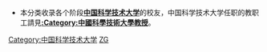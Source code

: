 {{Catnav|頁面分類|人物|校友|大學校友|亞洲大學校友|中華人民共和國各高校校友|安徽高校校友}}
{{catmore|中国科学技术大学知名校友列表}}
*本分类收录各个阶段'''[[中国科学技术大学|中国科学技术大学]]'''的校友，中国科学技术大学任职的教职工請見'''[[:Category:中國科學技術大學教授|:Category:中國科學技術大學教授]]'''。

[[Category:中国科学技术大学|Category:中国科学技术大学]]
[[Category:安徽高校校友|ZG]]